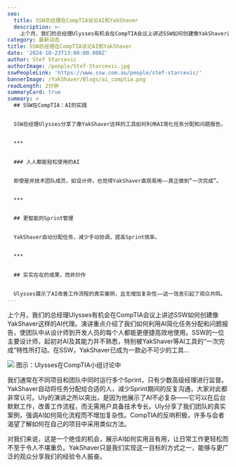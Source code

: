 ```yaml
---
seo:
  title: SSW总经理在CompTIA谈论AI和YakShaver
  description: >-
    上个月，我们的总经理Ulysses有机会在CompTIA会议上讲述SSW如何创建像YakShaver这样的AI代理。
category: 最新动态
title: SSW总经理在CompTIA谈论AI和YakShaver
date: '2024-10-23T13:00:00.000Z'
author: Stef Starcevic
authorImage: /people/Stef-Starcevic.jpg
sswPeopleLink: 'https://www.ssw.com.au/people/stef-starcevic/'
bannerImage: /YakShaver/Blogs/ai_comptia.png
readLength: 2分钟
summaryCard: true
summary: >
  ## SSW在CompTIA：AI的实践


  SSW总经理Ulysses分享了像YakShaver这样的工具如何利用AI简化任务分配和问题报告。


  ***


  ### 人人都能轻松使用的AI


  即使是非技术团队成员，如设计师，也觉得YakShaver直观易用——真正做到“一次完成”。


  ***


  ## 更智能的Sprint管理


  YakShaver自动分配任务，减少手动协调，提高Sprint效率。


  ***


  ## 实实在在的成果，而非炒作


  Ulysses展示了AI改善工作流程的真实案例，且无增加复杂性——这一信息引起了观众共鸣。
---
```


上个月，我们的总经理Ulysses有机会在CompTIA会议上讲述SSW如何创建像YakShaver这样的AI代理。演讲重点介绍了我们如何利用AI简化任务分配和问题报告，使团队中从设计师到开发人员的每个人都能更便捷高效地使用。SSW的一位主要设计师，起初对AI及其能力并不熟悉，特别被YakShaver等AI工具的“一次完成”特性所打动。在SSW，YakShaver已成为一款必不可少的工具...

![](/YakShaver/Blogs/ai_comptia.png)
图示：Ulysses在CompTIA小组讨论中

我们通常在不同项目和团队中同时运行多个Sprint，只有少数高级经理进行监督。YakShaver自动将任务分配给合适的人，减少Sprint期间的反复沟通，大家对此都非常认可。Uly的演讲之所以突出，是因为他展示了AI不必复杂——它可以在后台默默工作，改善工作流程，而无需用户具备技术专长。Uly分享了我们团队的真实案例，强调AI如何简化流程而不增加复杂性。CompTIA的反响积极，许多与会者渴望了解如何在自己的项目中采用类似方法。

对我们来说，这是一个绝佳的机会，展示AI如何实用且有用，让日常工作更轻松而不至于令人不堪重负。YakShaver只是我们实现这一目标的方式之一，能够与更广泛的观众分享我们的经验令人振奋。
